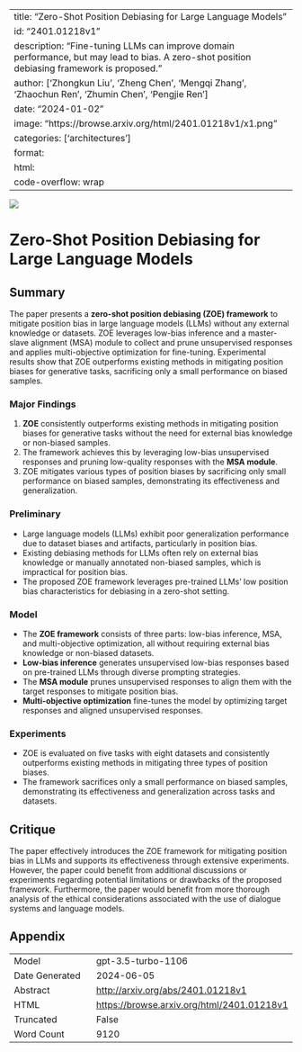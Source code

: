 
---
title: "Zero-Shot Position Debiasing for Large Language Models"
id: "2401.01218v1"
description: "Fine-tuning LLMs can improve domain performance, but may lead to bias. A zero-shot position debiasing framework is proposed."
author: ['Zhongkun Liu', 'Zheng Chen', 'Mengqi Zhang', 'Zhaochun Ren', 'Zhumin Chen', 'Pengjie Ren']
date: "2024-01-02"
image: "https://browse.arxiv.org/html/2401.01218v1/x1.png"
categories: ['architectures']
format:
  html:
    code-overflow: wrap
---

![](https://browse.arxiv.org/html/2401.01218v1/x1.png)

# Zero-Shot Position Debiasing for Large Language Models

## Summary
The paper presents a **zero-shot position debiasing (ZOE) framework** to mitigate position bias in large language models (LLMs) without any external knowledge or datasets. ZOE leverages low-bias inference and a master-slave alignment (MSA) module to collect and prune unsupervised responses and applies multi-objective optimization for fine-tuning. Experimental results show that ZOE outperforms existing methods in mitigating position biases for generative tasks, sacrificing only a small performance on biased samples.

### Major Findings
1. **ZOE** consistently outperforms existing methods in mitigating position biases for generative tasks without the need for external bias knowledge or non-biased samples.
2. The framework achieves this by leveraging low-bias unsupervised responses and pruning low-quality responses with the **MSA module**.
3. ZOE mitigates various types of position biases by sacrificing only small performance on biased samples, demonstrating its effectiveness and generalization.

### Preliminary
- Large language models (LLMs) exhibit poor generalization performance due to dataset biases and artifacts, particularly in position bias.
- Existing debiasing methods for LLMs often rely on external bias knowledge or manually annotated non-biased samples, which is impractical for position bias.
- The proposed ZOE framework leverages pre-trained LLMs' low position bias characteristics for debiasing in a zero-shot setting.

### Model
- The **ZOE framework** consists of three parts: low-bias inference, MSA, and multi-objective optimization, all without requiring external bias knowledge or non-biased datasets.
- **Low-bias inference** generates unsupervised low-bias responses based on pre-trained LLMs through diverse prompting strategies.
- The **MSA module** prunes unsupervised responses to align them with the target responses to mitigate position bias.
- **Multi-objective optimization** fine-tunes the model by optimizing target responses and aligned unsupervised responses.

### Experiments
- ZOE is evaluated on five tasks with eight datasets and consistently outperforms existing methods in mitigating three types of position biases.
- The framework sacrifices only a small performance on biased samples, demonstrating its effectiveness and generalization across tasks and datasets.

## Critique
The paper effectively introduces the ZOE framework for mitigating position bias in LLMs and supports its effectiveness through extensive experiments. However, the paper could benefit from additional discussions or experiments regarding potential limitations or drawbacks of the proposed framework. Furthermore, the paper would benefit from more thorough analysis of the ethical considerations associated with the use of dialogue systems and language models.

## Appendix

|          |          |
|----------|----------|
| Model     | gpt-3.5-turbo-1106       |
| Date Generated     | 2024-06-05       |
| Abstract | [http://arxiv.org/abs/2401.01218v1](http://arxiv.org/abs/2401.01218v1)        |
| HTML     | [https://browse.arxiv.org/html/2401.01218v1](https://browse.arxiv.org/html/2401.01218v1)       |
| Truncated       | False       |
| Word Count       | 9120       |
